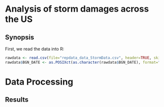 Analysis of storm damages across the US
========================================================


## Synopsis

First, we read the data into R:

```r
rawdata <- read.csv(file="repdata_data_StormData.csv", header=TRUE, skip=0);
rawdata$BGN_DATE <- as.POSIXct(as.character(rawdata$BGN_DATE), format="%m/%d/%Y %H:%M:%S");
```

# Data Processing




## Results



```r

```


```r

```

